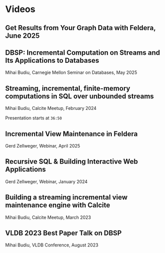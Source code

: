 # Videos


## Get Results from Your Graph Data with Feldera, June 2025

<LiteYouTubeEmbed id="vpVAZbaZ2Hg" />

## DBSP: Incremental Computation on Streams and Its Applications to Databases

Mihai Budiu, Carnegie Mellon Seminar on Databases, May 2025

<LiteYouTubeEmbed id="omOHjFLhrQU" />

## Streaming, incremental, finite-memory computations in SQL over unbounded streams

Mihai Budiu, Calcite Meetup, February 2024

Presentation starts at `36:50`

<LiteYouTubeEmbed id="PHm5vZ1A43I" />

## Incremental View Maintenance in Feldera

Gerd Zellweger, Webinar, April 2025

<LiteYouTubeEmbed id="rcq3vqcSLeY" />

## Recursive SQL & Building Interactive Web Applications

Gerd Zellweger, Webinar, January 2024

<LiteYouTubeEmbed id="ROa4duVqoOs" />

## Building a streaming incremental view maintenance engine with Calcite

Mihai Budiu, Calcite Meetup, March 2023

<LiteYouTubeEmbed id="iT4k5DCnvPU" />

## VLDB 2023 Best Paper Talk on DBSP

Mihai Budiu, VLDB Conference, August 2023

<LiteYouTubeEmbed id="J4uqlG1mtbU" />
